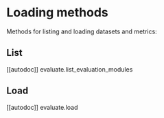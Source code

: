 # Loading methods

Methods for listing and loading datasets and metrics:

## List

[[autodoc]] evaluate.list_evaluation_modules

## Load

[[autodoc]] evaluate.load